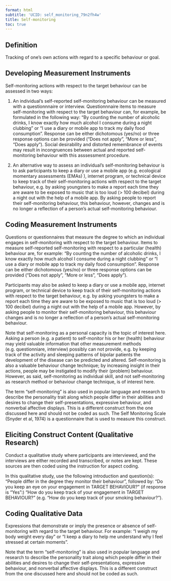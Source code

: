 ```yaml
---
format: html
subtitle: 'UCID: self_monitoring_79n2fh4w'
title: Self-monitoring
toc: true
---
```


## Definition

Tracking of one's own actions with regard to a specific behaviour or goal.

## Developing Measurement Instruments

Self-monitoring actions with respect to the target behaviour can be assessed in two ways: 

1) An individual's self-reported self-monitoring behaviour can be measured with a questionnnaire or interview. Questionnnaire items to measure self-monitoring with respect to the target behaviour can, for example, be formulated in the following way: "By counting the number of alcoholic drinks, I know exactly how much alcohol I consume during a night clubbing" or "I use a diary or mobile app to track my daily food consumption". Response can be either dichotomous (yes/no) or three response options can be provided ("Does not apply", "More or less", "Does apply"). Social desirability and distorted remembrance of events may result in incongruences between actual and reported self-monitoring behaviour with this asssessment procedure. 

2) An alternative way to assess an individual's self-monitoring behaviour is to ask participants to keep a diary or use a mobile app (e.g. ecological momentary assessments (EMAs) ), internet program, or technical device to keep track of their self-monitoring actions with respect to the target behaviour, e.g. by asking youngsters to make a report each time they are aware to be exposed to music that is too loud (> 100 decibel) during a night out with the help of a mobile app. By asking people to report their self-monitoring behaviour, this behaviour, however, changes and is no longer a reflection of a person's actual self-monitoring behaviour. 


## Coding Measurement Instruments

Questions or questionnaires that measure the degree to which an individual engages in self-monitoring with respect to the target behaviour. Items to measure self-reported self-monitoring with respect to a particular (health) behaviour are, for example: "By counting the number of alcoholic drinks, I know exactly how much alcohol I consume during a night clubbing" or "I use a diary or mobile app to track my daily food consumption". Response can be either dichotomous (yes/no) or three response options can be provided ("Does not apply", "More or less", "Does apply").

Participants may also be asked to keep a diary or use a mobile app, internet program, or technical device to keep track of their self-monitoring actions with respect to the target behaviour, e.g. by asking youngsters to make a report each time they are aware to be exposed to music that is too loud (> 100 decibel) during a night out with the help of a mobile app. However, by asking people to monitor their self-monitoring behaviour, this behaviour changes and is no longer a reflection of a person's actual self-monitoring behaviour. 

Note that self-monitoring as a personal capacity is the topic of interest here. Asking a person (e.g. a patient) to self-monitor his or her (health) behaviour may yield valuable information that other measurement methods (e.g. questionniare, interview) possibly can not provide, e.g. by keeping track of the activity and sleeping patterns of bipolar patients the development of the disease can be predicted and altered. Self-monitoring is also a valuable behaviour change technique; by increasing insight in their actions, people may be instigated to modify their (problem) behaviour. However, as said, self-monitoring as individual skill, and not self-monitoring as research method or behaviour change technique, is of interest here.

The term "self-monitoring" is also used in popular language and research to describe the personality trait along which people differ in their abilities and desires to change their self-presentations, expressive behaviour, and nonverbal affective displays. This is a different construct from the one discussed here and should not be coded as such. The Self Monitoring Scale (Snyder et al, 1974) is a questionnaire that is used to measure this construct.

## Eliciting Construct Content (Qualitative Research)

Conduct a qualitative study where participants are interviewed, and the interviews are either recorded and transcribed, or notes are kept. These sources are then coded using the instruction for aspect coding.

In this qualitative study, use the following introduction and question(s): "People differ in the degree they monitor their behaviour", followed by: "Do you keep an eye on your engagement in TARGET BEHAVIOUR?" (if response is "Yes":) "How do you keep track of your engagement in TARGET BEHAVIOUR?" (e.g. "How do you keep track of your smoking behaviour?").


## Coding Qualitative Data

Expressions that demonstrate or imply the presence or absence of self-monitoring with regard to the target behaviour. For example: "I weigh my body weight every day" or "I keep a diary to help me understand why I feel stressed at certain moments". 

Note that the term "self-monitoring" is also used in popular language and research to describe the personality trait along which people differ in their abilities and desires to change their self-presentations, expressive behaviour, and nonverbal affective displays. This is a different construct from the one discussed here and should not be coded as such.


